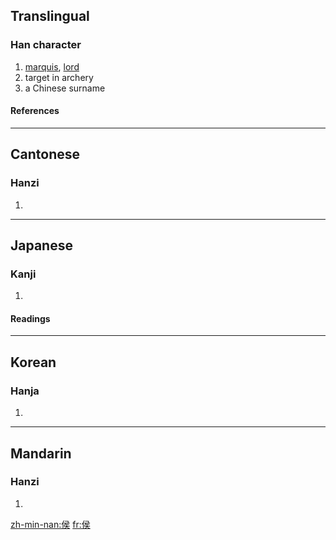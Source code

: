 ==Translingual==
===Han character===
{{Han char|rn=9|rad=人|as=07|sn=9|four=2723<sub>4</sub>|canj=人弓一大 (ONMK)}}
# [[marquis]], [[lord]]
# target in archery
# a Chinese surname
====References====
{{Han ref|kx=0103.070|dkj=00633|dj=0218.200|hdz=10167.010|uh=4FAF|ud=20399|bh=AB4A|bd=43850}}
----

==Cantonese==
===Hanzi===
{{yue-hanzi|jyut=|y=hau4, hau6}}
# {{defn|Cantonese}}
----
==Japanese==
===Kanji===
{{ja-kanji|grade=c|rs=人07}}
# {{defn|Japanese}} 
====Readings====
{{ja-readings|on=[[こう]] (kō)|kun=[[まと]] (mato), [[きみ]] (kimi)}}
----
==Korean==
===Hanja===
{{ko-hanja|hangeul=[[후]], [[혜]]|eumhun=제후, 어조사 혜|rv=hu|mr=hu}}
# {{defn|Korean}}
----
==Mandarin==
===Hanzi===
{{cmn-hanzi|pin=[[hóu]] (hou2)|wg=hou<sup>2</sup>}}
# {{defn|Mandarin}}

[[zh-min-nan:侯]]
[[fr:侯]]